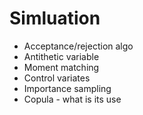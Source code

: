 # Simluation {#sim}

- Acceptance/rejection algo
- Antithetic variable
- Moment matching
- Control variates
- Importance sampling
- Copula - what is its use
